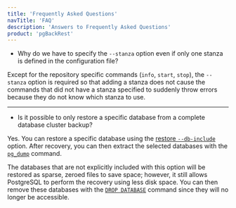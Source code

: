 ```yaml
---
title: 'Frequently Asked Questions'
navTitle: 'FAQ'
description: 'Answers to Frequently Asked Questions'
product: 'pgBackRest'
---
```


- Why do we have to specify the `--stanza` option even if only one stanza is defined in the configuration file?

Except for the repository specific commands (`info`, `start`, `stop`), the `--stanza` option is required so that adding a stanza does not cause the commands that did not have a stanza specified to suddenly throw errors because they do not know which stanza to use.

---

- Is it possible to only restore a specific database from a complete database cluster backup?

Yes. You can restore a specific database using the [restore `--db-include`](https://pgbackrest.org/command.html#command-restore/category-command/option-db-include) option. After recovery, you can then extract the selected databases with the [`pg_dump`](https://www.postgresql.org/docs/current/app-pgdump.html) command.

The databases that are not explicitly included with this option will be restored as sparse, zeroed files to save space; however, it still allows PostgreSQL to perform the recovery using less disk space. You can then remove these databases with the [`DROP DATABASE`](https://www.postgresql.org/docs/current/sql-dropdatabase.html) command since they will no longer be accessible.

